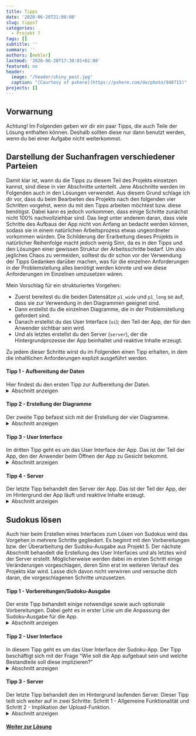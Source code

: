 ---
title: Tipps
date: '2020-06-28T21:00:00'
slug: tipps7
categories:
  - Projekt 7
tags: []
subtitle: ''
summary: ''
authors: [mehler]
lastmod: '2020-06-28T17:30:01+02:00'
featured: no
header:
  image: "/header/shiny_post.jpg"
  caption: "[Courtesy of pxhere](https://pxhere.com/de/photo/948715)"
projects: []
---

## Vorwarnung

Achtung! Im Folgenden geben wir dir ein paar Tipps, die auch Teile der Lösung enthalten können. Deshalb sollten diese nur dann benutzt werden, wenn du bei einer Aufgabe nicht weiterkommst.

## Darstellung der Suchanfragen verschiedener Parteien
Damit klar ist, wann du die Tipps zu diesem Teil des Projekts einsetzen kannst, sind diese in vier Abschnitte unterteilt. Jene Abschnitte werden im Folgenden auch in den Lösungen verwendet. Aus diesem Grund schlage ich dir vor, dass du beim Bearbeiten des Projekts nach den folgenden vier Schritten vorgehst, wenn du mit den Tipps arbeiten möchtest bzw. diese benötigst. Dabei kann es jedoch vorkommen, dass einige Schritte zunächst nicht 100% nachvollziehbar sind. Das liegt unter anderem daran, dass viele Schritte des Aufbaus der App nicht von Anfang an bedacht werden können, sodass sie in einem natürlichen Arbeitsprozess etwas ungeordneter vorkommen würden. Die Schilderung der Erarbeitung dieses Projekts in natürlicher Reihenfolge macht jedoch wenig Sinn, da es in den Tipps und den Lösungen einer gewissen Struktur der Arbeitsschritte bedarf. Um also jegliches Chaos zu vermeiden, solltest du dir schon vor der Verwendung der Tipps Gedanken darüber machen, was für die einzelnen Anforderungen in der Problemstellung alles benötigt werden könnte und wie diese Anforderungen im Einzelnen umzusetzen wären.

Mein Vorschlag für ein strukturiertes Vorgehen:

- Zuerst bereitest du die beiden Datensätze `p1_wide` und `p1_long` so auf, dass sie zur Verwendung in den Diagrammen geeignet sind.
- Dann erstellst du die einzelnen Diagramme, die in der Problemstellung gefordert sind.
- Danach erstellst du das User Interface (`ui`); den Teil der App, der für den Anwender sichtbar sein wird.
- Und als letztes erstellst du den Server (`server`), der die Hintergrundprozesse der App beinhaltet und reaktive Inhalte erzeugt.

Zu jedem dieser Schritte wirst du im Folgenden einen Tipp erhalten, in dem die inhaltlichen Anforderungen explizit ausgeführt werden. 

#### Tipp 1 - Aufbereitung der Daten
Hier findest du den ersten Tipp zur Aufbereitung der Daten.
<details><summary>Abschnitt anzeigen</summary>
Sobald man die beiden Datensätze `p1_wide` und `p1_long` heruntergeladen hat, sollte man sich deren Aufbau anschauen. Der relevanteste Unterschied beider Datensätze besteht darin, dass die Prozentangaben der einzelnen Parteien bei `p1_long` in einer Spalte vorliegen, während bei `p1_wide` für jede Partei eine eigene Spalte vorliegt. Dadurch ergibt sich eine nötige Erweiterung des Datensatzes für die Erstellung der Diagramme: bei `p1_long` muss man manuell eine neue Variable mit den kumulierten Prozentangaben für die einzelnen Parteien erstellen. Schau dir dafür mal die `tapply`-Funktion an!
Die zweite Problematik wurde bereits in Projekt 1 angesprochen und wird durch die Überprüfung der Struktur der Datumsvariablen in beiden Datensätzen deutlich: R erkennt die Datumsangaben nicht als solche an. Um das zu erreichen, muss man jeweils eine neue Datumsvariable erstellen, in der das Datum von der Klasse `factor` in die Klasse `POSIXct` umgewandelt wurde. Da es in diesem Projekt schwerpunktmäßig nicht um die Arbeit mit Datensätzen geht, kannst du diese Umwandlungen aus den [Lösungen von Projekt 1](/post/loesungen1) übernehmen. 
</details>

#### Tipp 2 - Erstellung der Diagramme
Der zweite Tipp befasst sich mit der Erstellung der vier Diagramme.
<details><summary>Abschnitt anzeigen</summary>
Auch bei der Erstellung der Diagramme kannst du große Teile aus Projekt 1 übernehmen. Die Diagramme 1 und 2 können beinahe unverändert aus den [Lösungen von Projekt 1](/post/loesungen1) übernommen werden. Nur die Diagramme 3 und 4 (das Balkendiagramm und das Kuchendiagramm) musst du neu erstellen. Verwende dafür der Einfachheit halber den Datensatz `p1_wide` in Verbindung mit `ggplot2`. Falls du damit nicht zurechtkommst, kannst du auch mit den beiden Funktionen `barplot` und `pie` arbeiten; diese weisen jedoch gewisse Nachteile auf. 
</details>

#### Tipp 3 - User Interface
Im dritten Tipp geht es um das User Interface der App. Das ist der Teil der App, den der Anwender beim Öffnen der App zu Gesicht bekommt.
<details><summary>Abschnitt anzeigen</summary>
Überlege dir, welche Input-Fenster für die App benötigt werden. Zur Hilfe kannst du hier eine kleine Übersicht der Input-Funktionen sehen:
[![](/post/2020-07-21-uebersicht7_files/shiny-Befehle-Inputs.png)](https://shiny.rstudio.com/tutorial/)

In jedem Fall benötigst du Inputs für einfachen Text, eine Datumsspanne, Checkboxen und einen Button.
Ein weiterer wichtiger Punkt für das User Interface ist die sogenannte `navbarPage`. Innerhalb dieser Funktion bestimmst du mit einzelnen `tabsetPanel`-Befehlen die Inhalte der verschiedenen Unterseiten. Schau dir dafür einfach die Hilfefunktion in R an oder suche im Internet nach weiterer Hilfe.

<i>Zusatz:</i> Sofern du alle Bestandteile im Einzelnen erstellen konntest, besteht nun die Frage, wie diese möglichst ästhetisch angeordnet und formatiert werden können. Da `shiny` auf Basis von HTML funktioniert, können dir hier auch Kenntnisse von CSS (Cascading Style Sheets - " gestufte Gestaltungsbögen") weiterhelfen. Schau dir dafür gerne auch Tutorials zu CSS an, oder suche explizit nach der Umsetzung bestimmter Gestaltungsideen.
An einigen Stellen im User Interface kannst du verschiedenste Gestaltungsvorschriften einsetzen, deren Gültigkeit vom gesamten Dokument bis auf die kleinste Einheit reichen kann. Derart lassen sich verschieden spezifische Optimierungen ästhetischer Natur überall im R-Skript vornehmen. Im Folgenden siehst du zwei beispielhafte Befehle:

```{r, eval = FALSE}
##Beispiel 1 - Stellung im Skript relevant
style = "background: #337ab7; color: white;" #bestimmt je nach Stellung im Skript Hintergrundfarbe und Schriftfarbe

##Beispiel 2 - Allgemeine Style-Vorschrift am Anfang des Dokuments
tags$head(
  tags$style(".navbar {background-color: #eded00;}", #bestimmt Hintergrundfarbe der "navbar"
             ".navbar-default .navbar-brand {color: black; background-color: #ffaa00}")) #bestimmt Hintergrundfarbe und Schriftfarbe des Navbar-Titels
```

</details>

#### Tipp 4 - Server
Der letzte Tipp behandelt den Server der App. Das ist der Teil der App, der im Hintergrund der App läuft und reaktive Inhalte erzeugt.
<details><summary>Abschnitt anzeigen</summary>
Im Server geht es darum, die Outputs der App zu erstellen und dabei die Inputs mit einzubeziehen. Die bereits erstellten Diagramme musst du dafür zunächst in eine `render`-Funktion einfügen und dann anhand der zuvor definierten Bezeichnungen im User Interface den richtigen Outputs zuweisen. Eine kurze Erklärung dazu erhältst du [hier](https://shiny.rstudio.com/tutorial/written-tutorial/lesson4/).
Für das Einbeziehen der Inputs in die Diagramme benötigst du Wissen darüber, wie die eingegebenen Daten in den Input-Variablen vorliegen (abrufen kannst du die Inputs über `input$inputId`). Der Titel wird als normaler Text vorliegen, weshalb man `input$Titel` einfach an die Stelle des Titels setzen kann. Der Input der Datumsspanne wird aus zwei Daten im Format "yyyy-mm-dd" bestehen (`input$Datum[1]` und `input$Datum[2]`). Damit R diese auch als Datum erkennen kann, müssen diese in das `POSIXct`-Format umgewandelt werden (das geht einfach mit `asPOSIXct`). Dann kann man mit zwei einfachen größer (>)/kleiner (<) Bedingungen, die erwünschte Datumsspanne aus dem Datensatz herausfiltern. Hierfür braucht man die `reactiveValues`-Funktion zum Erstellen eines reaktiven Datensatzes (als Ausgangspunkt für Veränderungen anhand des Inputs und als Default-Datensatz zur Erstellung der Diagramme beim Öffnen der App) und die `observeEvent`-Funktion damit die Aktualisierung des verwendeten Datensatzes erst nach dem Betätigen des Action-Buttons geschieht. Ist diese Veränderung geschehen, muss man auch den in den Diagrammen verwendeten Datensatz verändern (dort muss der reaktive Datensatz eingesetzt werden). Denk dabei daran, dass in den Diagrammen mit zwei Datensätzen gearbeitet wird, weshalb du zwei reaktive Datensätze erstellen musst. Als letztes musst du noch den Input der zu verwendenden Parteien in die Veränderung der reaktiven Datensätze (innerhab der `observeEvent`-Funktion) einbeziehen. Innerhalb von `input$Parteien` liegen die ausgewählten Parteien als Faktoren vor (z.B. `CDU`), weshalb du mithilfe einer `is.element`-Bedingung die ausgewählten Parteien aus dem Ursprungsdatensatz herausfiltern kannst.

<u><i>Zusatz:</i></u> Nach der Einbindung dieser Befehle in den `server` ist die App fertig und kann mit `shinyApp(ui, server)` ausgeführt werden. Doch damit diese App auch formal bereit zum Hochladen wäre, muss man alle anderen ausgeführten Befehle ab dem Download der beiden Datensätze `p1_long` und `p1_wide` in die `server`-Funktion einbeziehen. Das führt dazu, dass beim Ausführen der App alle Veränderungen an den Datensätzen automatisch ein Mal ausgeführt werden. Man könnte denken, dass dies zu Problemen führen könnte, da diese Befehle keine reaktiven Inputs beinhalten. Doch da im `server` nur jene Befehle wiederholt ausgeführt werden, die auf Veränderungen in den Inputs reagieren, bedeutet das im Umkehrschluss, dass die Veränderungen in den Datensätzen `p1_long` und `p1_wide` direkt beim Start der App vorgenommen und nicht wiederholt werden.
</details>

## Sudokus lösen
Auch hier beim Erstellen eines Interfaces zum Lösen von Sudokus wird das Vorgehen in mehrere Schritte gegliedert. Es beginnt mit den Vorbereitungen bzw. der Überarbeitung der Sudoku-Ausgabe aus Projekt 5. Der nächste Abschnitt behandelt die Erstellung des User Interfaces und als letztes wird der Server erstellt. Möglicherweise werden dabei im ersten Schritt einige Veränderungen vorgeschlagen, deren Sinn erst im weiteren Verlauf des Projekts klar wird. Lasse dich davon nicht verwirren und versuche dich daran, die vorgeschlagenen Schritte umzusetzen.

#### Tipp 1 - Vorbereitungen/Sudoku-Ausgabe
Der erste Tipp behandelt einige notwendige sowie auch optionale Vorbereitungen. Dabei geht es in erster Linie um die Anpassung der Sudoku-Ausgabe für die App. 
<details><summary>Abschnitt anzeigen</summary>
Wenn man die [Abbildung aus Projekt 5](/post/loesungen5) übernimmt, hat man ein Sudoku-Gitter mit farbig hinterlegten Zahlen und der Überschrift "Sudoku". Als Abbildung allein ergibt das vielleicht Sinn, doch für die App sollten daran einige Veränderungen vorgenommen werden:

1. Die Beschriftung der Achsen sollte wieder hinzugefügt werden.
2. Die Legende auf der rechte Seite sollte entfernt werden.
3. Das Sudoku benötigt keinen Titel (dieser sitzt in der App an einer anderen Stelle).
4. Die Abstände des Sudokus zu den Rändern der Abbildung können mit dem `mar`-Argument in der `par`-Funktion angepasst werden.
5. Die Größe der Zahlen in den Feldern kann vergrößert werden.
</details>

#### Tipp 2 - User Interface
In diesem Tipp geht es um das User Interface der Sudoku-App. Der Tipp beschäftigt sich mit der Frage "Wie soll die App aufgebaut sein und welche Bestandteile soll diese implizieren?"
<details><summary>Abschnitt anzeigen</summary>
Im User Interface muss entschieden werden, mit welchen Inputs das Einsetzen von Zahlen und das Hochladen eines eigenen Sudokus umgesetzt werden sollen. Das Einsetzen von Zahlen gestaltet nicht so einfach wie in der analogen Form, bei der man "einfach" eine Zahl in ein Kästchen schreibt. In einer digitalen Form muss angegeben werden, an welcher Position die ausgewählte Zahl eingesetzt werden soll. Aus diesem Grund braucht man hier neben einem Zahlen-Input zwei weitere Zahlen-Inputs für Zeilen und Spaltenangabe jeweils mit einem Wertebereich von 1 bis 9 sowie auch einen Action-Button für das tatsächliche Einsetzen der Zahl. Für das Hochladen eines eigenen Sudokus braucht man darüber hianus einen Input für Dateien. Damit es dabei zu keinen Problemen kommt, kann man hier auch einen weiteren Action-Button einbauen, der später steuert, ob und wann genau die hochgeladene Datei als Quelle für die Abbildung übernommen werden soll.

Als zweiter Punkt geht es im User Interface darum, die benötigten Inputs ansehnlich anzuordnen, sodass auch eine optisch ansprechende App entsteht. Dafür benutzen wir in diesem Fall das übergeordnete Layout `pageWithSidebar`, das aus `sidebarPanel` und `mainPanel` (+ optional einem `titlePanel`) besteht. Darüber hinaus kann die App auch durch weitere Style-Vorgaben verschönert werden, die man mithilfe der Formatierungssprache [CSS](https://wiki.selfhtml.org/wiki/CSS) in R einbinden kann. Beispiele dafür siehst du hier:

```{r, eval = FALSE}
##Beispiel 1 - Stellung im Skript relevant
style = "background: #337ab7; color: white;" #bestimmt je nach Stellung im Skript Hintergrundfarbe und Schriftfarbe

##Beispiel 2 - Allgemeine Style-Vorschrift am Anfang des Dokuments
tags$head(
  tags$style(".navbar {background-color: #eded00;}", #bestimmt Hintergrundfarbe der "navbar"
             ".navbar-default .navbar-brand {color: black; background-color: #ffaa00}")) #bestimmt Hintergrundfarbe und Schriftfarbe des Navbar-Titels
```

</details>

#### Tipp 3 - Server
Der letzte Tipp behandelt den im Hintergrund laufenden Server. Dieser Tipp teilt sich weiter auf in zwei Schritte: Schritt 1 - Allgemeine Funktionalität und Schritt 2 - Implikation der Upload-Funktion.
<details><summary>Abschnitt anzeigen</summary>
Schritt 1: Zunächst braucht man ein Beispiel Sudoku, das abgebildet wird, wenn die App geöffnet wird und noch kein eigenes Sudoku geladen wurde. Anhand von diesem Sudoku können wir auch die Funktionalität des Einsetzens der Zahlen überprüfen und die Funktion einfügen, dass vorgegebene Zahlen nicht verändert werden können. Dafür muss man den Datensatz (also das Sudoku) laden und als reaktiven Datensatz abspeichern, indem man die `reactiveValues`-Funktion verwendet. Nun liegt das Sudoku im ursprünglichen Objekt (z.B. `BeispielSudoku`) und im reaktiven Objekt (z.B. `rv$data`) vor, anhand dessen nun die Abbildung erstellt werden soll.

Da erst auf Knopfdruck eine Zahl an die gewählte Position gesetzt werden soll, nutzt man nun eine `observeEvent`-Funktion, um das reaktive Objekt (z.B. `rv$data`) um die einzusetzende Zahl an der gewählten Position zu erweitern. Diese Zahl soll jedoch nur dann an der gewählten Position eingesetzt werden können, wenn an der gewählten Position im Ausgangssudoku (z.B. `BeispielSudoku`) keine vorgegebene Zahl steht. Das kann man mithilfe einer `if`-Funktion implizieren, da über den gesamten Lösungsprozess hinweg das Ausgangssudoku (`BeispielSudoku`) nicht verändert wird und deshalb als Objekt für den Abgleich fungieren kann.

Schritt 2: Möchte man jedoch sein eigenes Sudoku in diesem Interface lösen, muss das Ganze erweitert werden. Unter anderem braucht man eine weitere `observeEvent`-Funktion, um das hochgeladene Sudoku in die Abbildung zu übertragen. Dafür muss man sich jedoch den Inhalt des dazugehörigen Inputs genauer anschauen. Wie die Input-Variable aufgebaut ist, kannst du [hier](https://shiny.rstudio.com/reference/shiny/latest/fileInput.html) nachschauen. Es zeigt sich, dass die Input-Variable unter `input$inputId$datapath` den Dateipfad des geladenen Sudokus abspeichert mithilfe dessen man im Folgenden das Sudoku in die Sitzung laden kann (einfach `Sudoku <- readRDS(input$inputId$datapath)`). Ebenso wie beim Beispiel-Sudoku benötigt man dieses geladene Sudoku nun einmal als "festes" Objekt für den Abgleich mit dem Ausgangssudoku und einmal als reaktives Objekt (in `rv$data`) für die Erstellung der Abbildung. Nun muss man mit `if`-Funktionen festlegen, wie das Einsetzen von Zahlen erfolgen soll, wenn kein Sudoku hochgeladen wurde, und wie es ablaufen soll, wenn ein eigenes Sudoku hochgeladen wurde.

<u><i>Zusatz:</i></u> Zu diesem Zeitpunkt hat man eine funktionsfähige App zum Lösen von Sudokus erstellt. Doch um die App auch formell für den theoretischen Upload vorzubereiten, sollte man noch alle Vorbereitungen der Sudoku-Abbildung in die `server`-Funktion einfügen. Dadurch werden die Veränderungen automatisch ein Mal beim Start der App ausgeführt und für die gesamte Sitzung beibehalten. 
</details>

#### [Weiter zur Lösung](/post/loesungen7)
